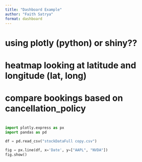 ```yaml
--- 
title: "Dashboard Example"
author: "Faith Satrya"
format: dashboard
--- 
```



# using plotly (python) or shiny??

# heatmap looking at latitude and longitude (lat, long)

# compare bookings based on cancellation_policy

# 

``` python
import plotly.express as px
import pandas as pd
```

``` python
df = pd.read_csv("stockDataFull copy.csv")

fig = px.line(df, x='Date', y=["AAPL", "NVDA"])
fig.show()
```

